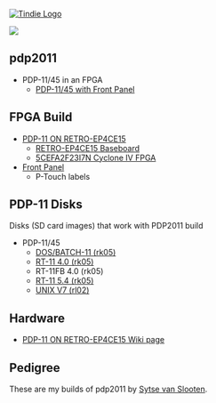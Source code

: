 <a href="https://www.tindie.com/products/land_boards/retrocomputer-fpga-card-pcb-only/" >
<img src="http://land-boards.com/blwiki/images/5/51/Tindie-mediums.png" alt="Tindie Logo"></img></a> 

<img src="http://land-boards.com/blwiki/images/e/ee/PDP-11_FrontPanel_P512-cropped-720px.jpg"></img>

== pdp2011 ==

* PDP-11/45 in an FPGA
** [https://github.com/douggilliland/Retro-Computers/tree/master/PDP-11/PDP2011/PDP_11_45_Front_Panel PDP-11/45 with Front Panel]

== FPGA Build ==

* [http://land-boards.com/blwiki/index.php?title=PDP-11_ON_RETRO-EP4CE15 PDP-11 ON RETRO-EP4CE15]
** [http://land-boards.com/blwiki/index.php?title=RETRO-EP4CE15 RETRO-EP4CE15 Baseboard]
** [http://land-boards.com/blwiki/index.php?title=QM_Tech_Cyclone_V_FPGA_Board 5CEFA2F23I7N Cyclone IV FPGA]
* [http://land-boards.com/blwiki/index.php?title=LEDS-SWITCHES-2 Front Panel]
** P-Touch labels

== PDP-11 Disks ==

Disks (SD card images)  that work with PDP2011 build

* PDP-11/45
** [https://github.com/douggilliland/Retro-Computers/tree/master/PDP-11/Disks/rk05/dos_rk DOS/BATCH-11 (rk05)]
** [https://github.com/douggilliland/Retro-Computers/tree/master/PDP-11/Disks/rk05/rt11_v4_rk RT-11 4.0 (rk05)]
** RT-11FB 4.0 (rk05)
** [https://github.com/douggilliland/Retro-Computers/tree/master/PDP-11/Disks/rk05/rt11_54_rk RT-11 5.4 (rk05)]
** [https://github.com/douggilliland/Retro-Computers/tree/master/PDP-11/Disks/rl02/Unix_v7_rl UNIX V7 (rl02)]

== Hardware ==

* [http://land-boards.com/blwiki/index.php?title=PDP-11_ON_RETRO-EP4CE15 PDP-11 ON RETRO-EP4CE15 Wiki page]

== Pedigree ==

These are my builds of pdp2011 by [http://pdp2011.sytse.net/wordpress/ Sytse van Slooten].

